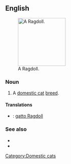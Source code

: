 {{also|ragdoll}}
==English==
[[File:Ragdollparide2.jpg|thumb|right|150px|A Ragdoll.]]
===Noun===
{{en-noun}}

# A [[domestic cat]] [[breed]].

====Translations====
{{checktrans-top}}
* {{ttbc|it}}: [[gatto Ragdoll]]
{{trans-mid}}
{{trans-bottom}}

===See also===
* {{pedia|Ragdoll}}
* {{commonslite|Category:Ragdoll}}

[[Category:Domestic cats]]